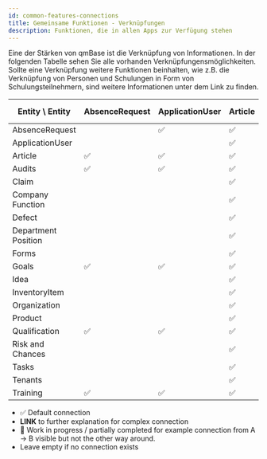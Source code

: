 ---
id: common-features-connections
title: Gemeinsame Funktionen - Verknüpfungen
description: Funktionen, die in allen Apps zur Verfügung stehen
---

Eine der Stärken von qmBase ist die Verknüpfung von Informationen. In der folgenden Tabelle sehen Sie alle vorhanden Verknüpfungensmöglichkeiten.
Sollte eine Verknüpfung weitere Funktionen beinhalten, wie z.B. die Verknüpfung von Personen und Schulungen in Form von Schulungsteilnehmern, sind weitere Informationen unter dem Link zu finden.

| Entity \ Entity     | AbsenceRequest | ApplicationUser | Article | Audits | Claim | Company Function | Defect | Department Position                                                | Document | Forms | Goals | Idea | InventoryItem | Organization | Product | Qualification | Risk or Chance | Tasks | Tenants                                     | Training |
| ------------------- | -------------- | --------------- | ------- | ------ | ----- | ---------------- | ------ | ------------------------------------------------------------------ | -------- | ----- | ----- | ---- | ------------- | ------------ | ------- | ------------- | -------------- | ----- | ------------------------------------------- | -------- |
| AbsenceRequest      |                | ✅              | ✅      | ✅     | ✅    | ✅               |        | ✅                                                                 | ✅       |       |       |      |               | ✅           | ✅      |               | ✅             |       | ✅                                          |          |
| ApplicationUser     |                |                 | ✅      | ✅     | ✅    | ✅               |        | ✅                                                                 | ✅       |       |       |      |               | ✅           | ✅      |               | ✅             |       |                                             |          |
| Article             | ✅             | ✅              | ✅      | ✅     | ✅    | ✅               | ✅     | ✅                                                                 | ✅       | ✅    | ✅    | ✅   | ✅            | ✅           | ✅      | ✅            | ✅             | ✅    | ✅                                          | ✅       |
| Audits              | ✅             | ✅              | ✅      | ✅     | ✅    | ✅               | ✅     | ✅                                                                 | ✅       | ✅    | ✅    | ✅   | ✅            | ✅           | ✅      | ✅            | ✅             | ✅    | [Link](/docs/connections/tenants-audits.md) | ✅       |
| Claim               |                |                 | ✅      | ✅     |       | ✅               |        | ✅                                                                 | ✅       | ✅    |       |      |               |              | ✅      | ✅            | ✅             |       | ✅                                          |          |
| Company Function    |                |                 | ✅      | ✅     | ✅    | ✅               |        | ✅                                                                 | ✅       |       |       |      |               | ✅           | ✅      | ✅            | ✅             |       |                                             |          |
| Defect              |                |                 | ✅      | ✅     | ✅    | ✅               |        | ✅                                                                 | ✅       |       |       |      |               | ✅           | ✅      |               | ✅             | ✅    |                                             |          |
| Department Position |                |                 | ✅      | ✅     | ✅    | ✅               |        | [Link](/docs/connections/departmentPosition-departmentPosition.md) | ✅       |       |       |      |               | ✅           | ✅      |               | ✅             |       | ✅                                          |          |
| Forms               |                |                 | ✅      | ✅     | ✅    | ✅               |        | ✅                                                                 | ✅       |       |       |      |               | ✅           | ✅      | ✅            | ✅             |       |                                             |          |
| Goals               | ✅             | ✅              | ✅      | ✅     | ✅    | ✅               | ✅     | ✅                                                                 | ✅       | ✅    | ✅    | ✅   | ✅            | ✅           | ✅      | ✅            | ✅             | ✅    | ✅                                          | ✅       |
| Idea                |                |                 | ✅      | ✅     | ✅    | ✅               |        | ✅                                                                 | ✅       |       |       |      |               | ✅           | ✅      |               | ✅             |       | ✅                                          |          |
| InventoryItem       |                |                 | ✅      | ✅     | ✅    | ✅               |        | ✅                                                                 | ✅       |       |       |      |               | ✅           | ✅      |               | ✅             | ✅    | ✅                                          |          |
| Organization        |                |                 | ✅      | ✅     | ✅    | ✅               |        | ✅                                                                 | ✅       |       |       |      |               | ✅           | ✅      |               | ✅             | ✅    | ✅                                          |          |
| Product             |                |                 | ✅      | ✅     | ✅    | ✅               | ✅     | ✅                                                                 | ✅       |       |       |      |               | ✅           |         |               | ✅             | ✅    |                                             |          |
| Qualification       | ✅             | ✅              | ✅      | ✅     | ✅    | ✅               | ✅     | ✅                                                                 | ✅       | ✅    | ✅    | ✅   | ✅            | ✅           | ✅      | ✅            | ✅             | ✅    | ✅                                          | ✅       |
| Risk and Chances    |                |                 | ✅      | ✅     | ✅    | ✅               |        | ✅                                                                 | ✅       |       | ✅    |      |               | ✅           | ✅      |               | ✅             | ✅    | ✅                                          |          |
| Tasks               |                |                 | ✅      | ✅     | ✅    | ✅               |        | ✅                                                                 | ✅       |       | ✅    | ✅   | ✅            | ✅           | ✅      |               | ✅             |       | ✅                                          | ✅       |
| Tenants             |                |                 | ✅      | ✅     | ✅    | ✅               |        | [Link](/docs/connections/departmentPosition-tenant.md)             |          |       |       |      |               | ✅           |         |               | ✅             |       | ✅                                          |          |
| Training            | ✅             | ✅              | ✅      | ✅     | ✅    | ✅               | ✅     | ✅                                                                 | ✅       | ✅    | ✅    | ✅   | ✅            | ✅           | ✅      | ✅            | ✅             | ✅    | ✅                                          |          |

- ✅ Default connection
- **LINK** to further explanation for complex connection
- 🔧 Work in progress / partially completed for example connection from A -> B visible but not the other way around.
- Leave empty if no connection exists
